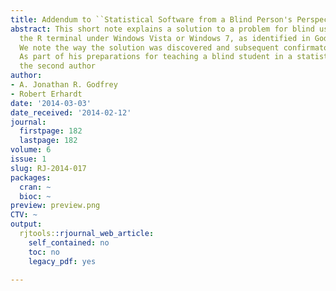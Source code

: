 ```yaml
---
title: Addendum to ``Statistical Software from a Blind Person's Perspective''
abstract: This short note explains a solution to a problem for blind users when using
  the R terminal under Windows Vista or Windows 7, as identified in Godfrey (2013).
  We note the way the solution was discovered and subsequent confirmatory experiments.
  As part of his preparations for teaching a blind student in a statistics course,
  the second author
author:
- A. Jonathan R. Godfrey
- Robert Erhardt
date: '2014-03-03'
date_received: '2014-02-12'
journal:
  firstpage: 182
  lastpage: 182
volume: 6
issue: 1
slug: RJ-2014-017
packages:
  cran: ~
  bioc: ~
preview: preview.png
CTV: ~
output:
  rjtools::rjournal_web_article:
    self_contained: no
    toc: no
    legacy_pdf: yes

---
```

